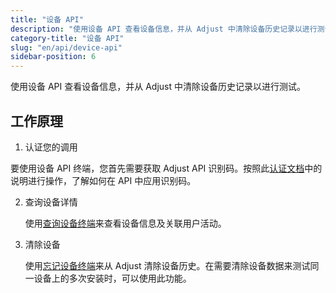 ```yaml
---
title: "设备 API"
description: "使用设备 API 查看设备信息，并从 Adjust 中清除设备历史记录以进行测试。"
category-title: "设备 API"
slug: "en/api/device-api"
sidebar-position: 6
---
```

使用设备 API 查看设备信息，并从 Adjust 中清除设备历史记录以进行测试。

工作原理
----

1. 认证您的调用

要使用设备 API 终端，您首先需要获取 Adjust API 识别码。按照此[认证文档](/en/api/device-api/authentication)中的说明进行操作，了解如何在 API 中应用识别码。

2. 查询设备详情

   使用[查询设备终端](/en/api/device-api/inspect)来查看设备信息及关联用户活动。
3. 清除设备

   使用[忘记设备终端](/en/api/device-api/forget)来从 Adjust 清除设备历史。在需要清除设备数据来测试同一设备上的多次安装时，可以使用此功能。

